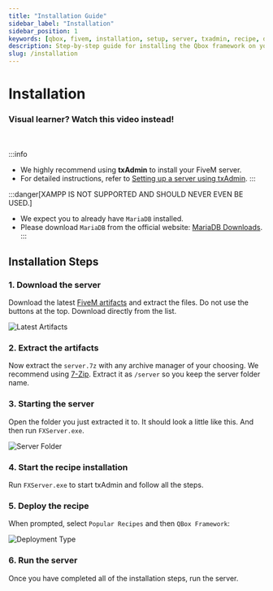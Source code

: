 ```yaml
---
title: "Installation Guide"
sidebar_label: "Installation"
sidebar_position: 1
keywords: [qbox, fivem, installation, setup, server, txadmin, recipe, deployment]
description: Step-by-step guide for installing the Qbox framework on your FiveM server. Learn how to deploy using txAdmin and choose the right recipe for your needs.
slug: /installation
---
```


# Installation

### Visual learner? Watch this video instead!

<ReactPlayer
 width='100%'
url='https://www.youtube.com/watch?v=76ePQdRKZzk' controls='true' volume='0.7' pip='true' stopOnUnmount='false' />
ㅤ

:::info
* We highly recommend using **txAdmin** to install your FiveM server.
* For detailed instructions, refer to [Setting up a server using txAdmin](https://docs.fivem.net/docs/server-manual/setting-up-a-server-txadmin/).
:::

:::danger[XAMPP IS NOT SUPPORTED AND SHOULD NEVER EVEN BE USED.]
* We expect you to already have ``MariaDB`` installed.
* Please download ``MariaDB`` from the official website: [MariaDB Downloads](https://mariadb.org/download/).
:::

## Installation Steps

### 1. Download the server

Download the latest [FiveM artifacts](https://runtime.fivem.net/artifacts/fivem/build_server_windows/master/) and extract the files. Do not use the buttons at the top. Download directly from the list.

![Latest Artifacts](/img/artifacts.png)

### 2. Extract the artifacts

Now extract the `server.7z` with any archive manager of your choosing. We recommend using [7-Zip](https://www.7-zip.org/). Extract it as `/server` so you keep the server folder name.

### 3. Starting the server

Open the folder you just extracted it to. It should look a little like this. And then run `FXServer.exe`.

![Server Folder](/img/artifact-list.png)

### 4. Start the recipe installation

Run `FXServer.exe` to start txAdmin and follow all the steps.

### 5. Deploy the recipe

When prompted, select `Popular Recipes` and then `QBox Framework`:

![Deployment Type](/img/txadmin-deployment-type.jpg)

### 6. Run the server

Once you have completed all of the installation steps, run the server.